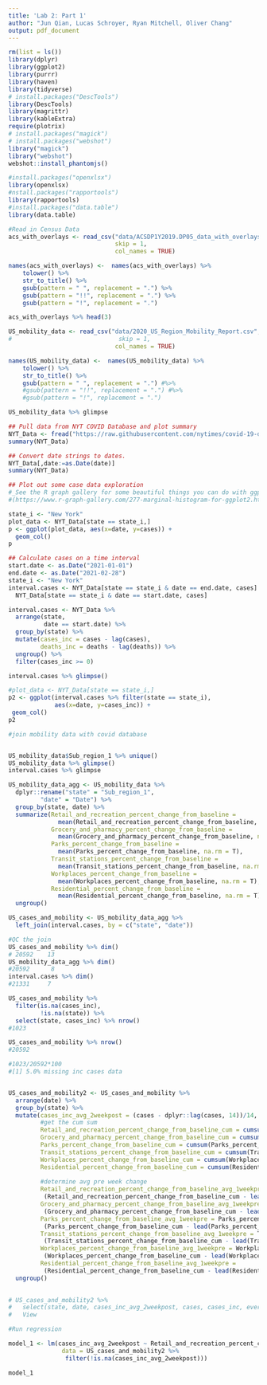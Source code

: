 ```yaml
---
title: 'Lab 2: Part 1'
author: "Jun Qian, Lucas Schroyer, Ryan Mitchell, Oliver Chang"
output: pdf_document
---
```


```r
rm(list = ls())
library(dplyr)
library(ggplot2) 
library(purrr)
library(haven)
library(tidyverse)
# install.packages("DescTools")
library(DescTools)
library(magrittr)
library(kableExtra)
require(plotrix)
# install.packages("magick")
# install.packages("webshot")
library("magick")
library("webshot")
webshot::install_phantomjs()

#install.packages("openxlsx") 
library(openxlsx)
#nstall.packages("rapportools")
library(rapportools)
#install.packages("data.table")
library(data.table)


```

```r
#Read in Census Data
acs_with_overlays <- read_csv("data/ACSDP1Y2019.DP05_data_with_overlays_2021-03-18T145421.csv", 
                              skip = 1, 
                              col_names = TRUE)

names(acs_with_overlays) <-  names(acs_with_overlays) %>% 
    tolower() %>%
    str_to_title() %>%
    gsub(pattern = " ", replacement = ".") %>%
    gsub(pattern = "!!", replacement = ".") %>%
    gsub(pattern = "!", replacement = ".")  

acs_with_overlays %>% head(3)

```

```r
US_mobility_data <- read_csv("data/2020_US_Region_Mobility_Report.csv", 
#                              skip = 1, 
                              col_names = TRUE)

names(US_mobility_data) <-  names(US_mobility_data) %>% 
    tolower() %>%
    str_to_title() %>%
    gsub(pattern = " ", replacement = ".") #%>%
    #gsub(pattern = "!!", replacement = ".") #%>%
    #gsub(pattern = "!", replacement = ".")  

US_mobility_data %>% glimpse

```



```r
## Pull data from NYT COVID Database and plot summary
NYT_Data <- fread("https://raw.githubusercontent.com/nytimes/covid-19-data/master/us-states.csv")
summary(NYT_Data)

## Convert date strings to dates. 
NYT_Data[,date:=as.Date(date)]
summary(NYT_Data)

## Plot out some case data exploration
#_See the R graph gallery for some beautiful things you can do with ggplot 
#(https://www.r-graph-gallery.com/277-marginal-histogram-for-ggplot2.html))_

state_i <- "New York"
plot_data <- NYT_Data[state == state_i,]
p <- ggplot(plot_data, aes(x=date, y=cases)) + 
  geom_col()
p


```

``` r
## Calculate cases on a time interval
start.date <- as.Date("2021-01-01")
end.date <- as.Date("2021-02-28")
state_i <- "New York"
interval.cases <- NYT_Data[state == state_i & date == end.date, cases] - 
  NYT_Data[state == state_i & date == start.date, cases]

interval.cases <- NYT_Data %>%
  arrange(state, 
          date == start.date) %>%
  group_by(state) %>%
  mutate(cases_inc = cases - lag(cases),
         deaths_inc = deaths - lag(deaths)) %>%
  ungroup() %>% 
  filter(cases_inc >= 0)

interval.cases %>% glimpse()

#plot_data <- NYT_Data[state == state_i,]
p2 <- ggplot(interval.cases %>% filter(state == state_i),
             aes(x=date, y=cases_inc)) + 
 geom_col()
p2

```


```r
#join mobility data with covid database


US_mobility_data$Sub_region_1 %>% unique()
US_mobility_data %>% glimpse()
interval.cases %>% glimpse

US_mobility_data_agg <- US_mobility_data %>% 
  dplyr::rename("state" = "Sub_region_1",
         "date" = "Date") %>%
  group_by(state, date) %>% 
  summarize(Retail_and_recreation_percent_change_from_baseline = 
              mean(Retail_and_recreation_percent_change_from_baseline, na.rm = T),
            Grocery_and_pharmacy_percent_change_from_baseline = 
              mean(Grocery_and_pharmacy_percent_change_from_baseline, na.rm = T),
            Parks_percent_change_from_baseline = 
              mean(Parks_percent_change_from_baseline, na.rm = T),
            Transit_stations_percent_change_from_baseline = 
              mean(Transit_stations_percent_change_from_baseline, na.rm = T), 
            Workplaces_percent_change_from_baseline = 
              mean(Workplaces_percent_change_from_baseline, na.rm = T),
            Residential_percent_change_from_baseline = 
              mean(Residential_percent_change_from_baseline, na.rm = T)) %>% 
  ungroup()

US_cases_and_mobility <- US_mobility_data_agg %>% 
  left_join(interval.cases, by = c("state", "date"))

#QC the join
US_cases_and_mobility %>% dim()
# 20592    13
US_mobility_data_agg %>% dim()
#20592      8
interval.cases %>% dim()
#21331     7

US_cases_and_mobility %>% 
  filter(is.na(cases_inc),
         !is.na(state)) %>% 
  select(state, cases_inc) %>% nrow()
#1023

US_cases_and_mobility %>% nrow()
#20592

#1023/20592*100
#[1] 5.0% missing inc cases data


US_cases_and_mobility2 <- US_cases_and_mobility %>% 
  arrange(date) %>% 
  group_by(state) %>% 
  mutate(cases_inc_avg_2weekpost = (cases - dplyr::lag(cases, 14))/14,
         #get the cum sum
         Retail_and_recreation_percent_change_from_baseline_cum = cumsum(Retail_and_recreation_percent_change_from_baseline), 
         Grocery_and_pharmacy_percent_change_from_baseline_cum = cumsum(Grocery_and_pharmacy_percent_change_from_baseline),
         Parks_percent_change_from_baseline_cum = cumsum(Parks_percent_change_from_baseline),
         Transit_stations_percent_change_from_baseline_cum = cumsum(Transit_stations_percent_change_from_baseline), 
         Workplaces_percent_change_from_baseline_cum = cumsum(Workplaces_percent_change_from_baseline), 
         Residential_percent_change_from_baseline_cum = cumsum(Residential_percent_change_from_baseline),
         
         #determine avg pre week change
         Retail_and_recreation_percent_change_from_baseline_avg_1weekpre =
          (Retail_and_recreation_percent_change_from_baseline_cum - lead(Retail_and_recreation_percent_change_from_baseline_cum, 7))/7,
         Grocery_and_pharmacy_percent_change_from_baseline_avg_1weekpre = 
          (Grocery_and_pharmacy_percent_change_from_baseline_cum - lead(Grocery_and_pharmacy_percent_change_from_baseline_cum, 7))/7,
         Parks_percent_change_from_baseline_avg_1weekpre = Parks_percent_change_from_baseline,
          (Parks_percent_change_from_baseline_cum - lead(Parks_percent_change_from_baseline_cum, 7))/7,
         Transit_stations_percent_change_from_baseline_avg_1weekpre = Transit_stations_percent_change_from_baseline,
          (Transit_stations_percent_change_from_baseline_cum - lead(Transit_stations_percent_change_from_baseline_cum, 7))/7,
         Workplaces_percent_change_from_baseline_avg_1weekpre = Workplaces_percent_change_from_baseline,
          (Workplaces_percent_change_from_baseline_cum - lead(Workplaces_percent_change_from_baseline_cum, 7))/7,
         Residential_percent_change_from_baseline_avg_1weekpre = 
          (Residential_percent_change_from_baseline_cum - lead(Residential_percent_change_from_baseline_cum, 7))/7) %>% 
  ungroup()
  

# US_cases_and_mobility2 %>% 
#   select(state, date, cases_inc_avg_2weekpost, cases, cases_inc, everything()) %>% 
#   View

#Run regression

model_1 <- lm(cases_inc_avg_2weekpost ~ Retail_and_recreation_percent_change_from_baseline_avg_1weekpre, 
               data = US_cases_and_mobility2 %>% 
                filter(!is.na(cases_inc_avg_2weekpost)))

model_1
  

```
